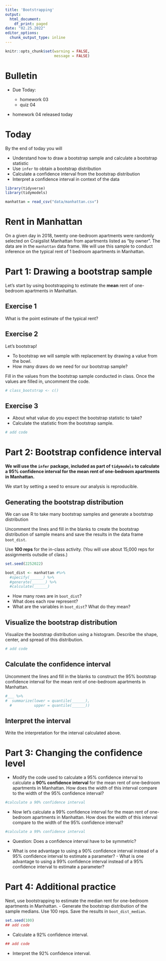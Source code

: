 ```yaml
---
title: 'Bootstrapping'
output:
  html_document:
    df_print: paged
date: "02.25.2022"
editor_options:
  chunk_output_type: inline
---
```


```r
knitr::opts_chunk$set(warning = FALSE, 
                      message = FALSE)
```

# Bulletin

- Due Today:

    -   homework 03
    -   quiz 04

- homework 04 released today

# Today

By the end of today you will

- Understand how to draw a bootstrap sample and calculate a bootstrap statistic 
- Use `infer` to obtain a bootstrap distribution 
- Calculate a confidence interval from the bootstrap distribution
- Interpret a confidence interval in context of the data 

```r
library(tidyverse)
library(tidymodels)
```

```r
manhattan = read_csv("data/manhattan.csv")
```

# Rent in Manhattan 

On a given day in 2018, twenty one-bedroom apartments were randomly selected on Craigslist Manhattan from apartments listed as "by owner". The data are in the `manhattan` data frame.  We will use this sample to conduct inference on the typical rent of 1 bedroom apartments in Manhattan. 

# Part 1: Drawing a bootstrap sample

Let's start by using bootstrapping to estimate the **mean** rent of one-bedroom apartments in Manhattan. 

## Exercise 1

What is the point estimate of the typical rent? 

## Exercise 2

Let's bootstrap! 

- To bootstrap we will sample with replacement by drawing a value from the bowl. 
- How many draws do we need for our bootstrap sample? 

Fill in  the values from the bootstrap sample conducted in class. Once the values are filled in, uncomment the code. 

```r
# class_bootstrap <- c()

```

## Exercise 3

- About what value do you expect the bootstrap statistic to take? 
- Calculate the statistic from the bootstrap sample. 

```r
# add code

```

# Part 2: Bootstrap confidence interval

**We will use the `infer` package, included as part of `tidymodels` to calculate a 95% confidence interval for the mean rent of one-bedroom apartments in Manhattan.**

We start by setting a seed to ensure our analysis is reproducible. 

## Generating the bootstrap distribution

We can use R to take many bootstrap samples and generate a bootstrap distribution

Uncomment the lines and fill in the blanks to create the bootstrap distribution of sample means and save the results in the data frame `boot_dist`.    

Use **100 reps** for the in-class activity. (You will use about 15,000 reps for assignments outsdie of class.)

```r
set.seed(2252022)

boot_dist <- manhattan #%>%
  #specify(______) %>%
  #generate(______) %>%
  #calculate(______)
```

- How many rows are in `boot_dist`? 
- What does each row represent? 
- What are the variables in `boot_dist`? What do they mean?

## Visualize the bootstrap distribution 

Visualize the bootstrap distribution using a histogram. Describe the shape, center, and spread of this distribution. 

```r
# add code

```

## Calculate the confidence interval

Uncomment the lines and fill in the blanks to construct the 95% bootstrap confidence interval for the mean rent of one-bedroom apartments in Manhattan. 

```r
#___ %>%
#  summarize(lower = quantile(______),
  #          upper = quantile(______))
```

## Interpret the interval

Write the interpretation for the interval calculated above. 

# Part 3: Changing the confidence level 

- Modify the code used to calculate a 95% confidence interval to calculate a **90% confidence interval** for the mean rent of one-bedroom apartments in Manhattan. How does the width of this interval compare to the width of the 95% confidence interval? 

```r
#calculate a 90% confidence interval
```

- Now let's calculate a 99% confidence interval for the mean rent of one-bedroom apartments in Manhattan. How does the width of this interval compare to the width of the 95% confidence interval? 

```r
#calculate a 99% confidence interval
```

- Question: Does a confidence interval have to be symmetric?

- What is one advantage to using a 90% confidence interval instead of a 95% confidence interval to estimate a parameter? - What is one advantage to using a 99% confidence interval instead of a 95% confidence interval to estimate a parameter? 

# Part 4: Additional practice

Next, use bootstrapping to estimate the median rent for one-bedroom apartments in Manhattan. 
- Generate the bootstrap distribution of the sample medians. Use 100 reps. Save the results in `boot_dist_median`.

```r
set.seed(100)
## add code
```

- Calculate a 92% confidence interval. 

```r
## add code
```

- Interpret the 92% confidence interval. 